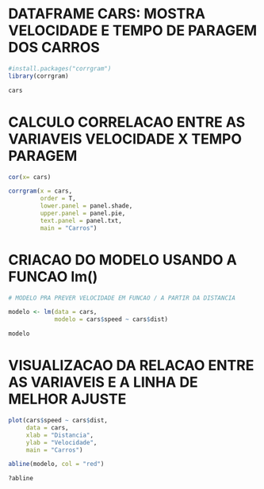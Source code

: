 
# DATAFRAME CARS: MOSTRA VELOCIDADE E TEMPO DE PARAGEM DOS CARROS
```r

#install.packages("corrgram")
library(corrgram)

cars

```


# CALCULO CORRELACAO ENTRE AS VARIAVEIS VELOCIDADE X TEMPO PARAGEM
```r

cor(x= cars)

corrgram(x = cars,
         order = T,
         lower.panel = panel.shade,
         upper.panel = panel.pie,
         text.panel = panel.txt,
         main = "Carros")

```


# CRIACAO DO MODELO USANDO A FUNCAO lm()

```r

# MODELO PRA PREVER VELOCIDADE EM FUNCAO / A PARTIR DA DISTANCIA

modelo <- lm(data = cars,
             modelo = cars$speed ~ cars$dist)

modelo

```

# VISUALIZACAO DA RELACAO ENTRE AS VARIAVEIS E A LINHA DE MELHOR AJUSTE
```r

plot(cars$speed ~ cars$dist,
     data = cars,
     xlab = "Distancia",
     ylab = "Velocidade",
     main = "Carros")

abline(modelo, col = "red")

?abline

```

